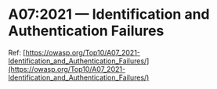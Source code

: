 # A07:2021 &mdash; Identification and Authentication Failures

Ref: [https://owasp.org/Top10/A07_2021-Identification_and_Authentication_Failures/](https://owasp.org/Top10/A07_2021-Identification_and_Authentication_Failures/)